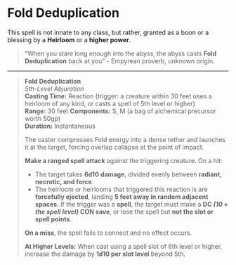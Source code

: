 # Fold Deduplication

This spell is not innate to any class, but rather, granted as a boon or a blessing by a **Heirloom** or a **higher power**.

> “When you stare long enough into the abyss, the abyss casts **Fold Deduplication** back at you” - Empyrean proverb, unknown origin.

---

> **Fold Deduplication**  
> _5th-Level Abjuration_  
> **Casting Time:** Reaction (trigger: a creature within 30 feet uses a heirloom of any kind, or casts a spell of 5th level or higher)  
> **Range:** 30 feet
> **Components:** S, M (a bag of alchemical precursor worth 50gp)  
> **Duration:** Instantaneous
>
> The caster compresses Fold energy into a dense tether and launches it at the target, forcing overlap collapse at the point of impact.
>
> **Make a ranged spell attack** against the triggering creature. On a hit:
>
> - The target takes **6d10 damage**, divided evenly between **radiant, necrotic, and force**.
> - The heirloom or heirlooms that triggered this reaction is are **forcefully ejected**, landing **5 feet away in random adjacent spaces**.
>   If the trigger was a **spell**, the target must make a **DC _(10 + the spell level)_ CON save**, or lose the spell but **not the slot or spell points**.
>
> **On a miss**, the spell fails to connect and no effect occurs.
>
> **At Higher Levels:** When cast using a spell slot of 6th level or higher, increase the damage by **1d10 per slot level** beyond 5th.
